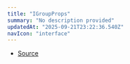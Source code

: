 ```yaml
---
title: "IGroupProps"
summary: "No description provided"
updatedAt: "2025-09-21T23:22:36.540Z"
navIcon: "interface"
---
```



<Table data={{ headers: [{"content":"Property","key":"property","sortable":true},{"content":"Type","key":"type","sortable":true},{"content":"Value","key":"value","sortable":true},{"content":"Description","key":"description"}], rows: [["globalComposite","[AnyGlobalCompositeOperation](/LazyCanvas/types/AnyGlobalCompositeOperation)","\\-","Don't use, this is just for compatibility."]] }} />


- [Source](https://github.com/NMMTY/LazyCanvas/blob/ba4be40168e49b0348ae523995fc10eec8149d6c/packages/lazycanvas/src/structures/components/Group.ts#L42)